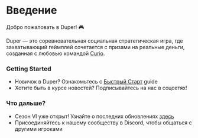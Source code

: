 # Введение

Добро пожаловать в Duper! 🎮

Duper — это соревновательная социальная стратегическая игра, где захватывающий геймплей сочетается с призами на реальные деньги, созданная с любовью командой [Curio](https://www.curio.gg).

### Getting Started
- Новичок в Duper? Ознакомьтесь с [Быстрый Старт](/quick-start) guide
- Хотите быть в курсе новостей? Подписывайтесь на нас в соцсетях!

### Что дальше?
- Сезон VI уже открыт! Узнайте о последних обновлениях [здесь](/season-6)
- Присоединяйтесь к нашему сообществу в Discord, чтобы общаться с другими игроками
